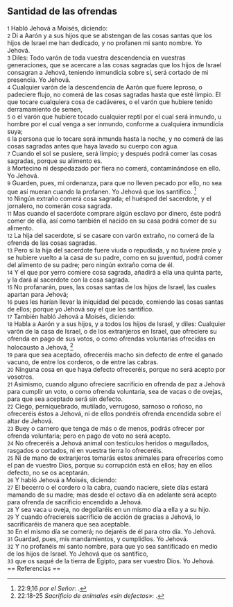 == Santidad de las ofrendas ==

{{anchor|1}} <small>1</small> Habló Jehová a Moisés, diciendo:<br>
{{anchor|2}} <small>2</small> Di a Aarón y a sus hijos que se abstengan de las cosas santas que los hijos de Israel me han dedicado, y no profanen mi santo nombre. Yo Jehová.<br>
{{anchor|3}} <small>3</small> Diles: Todo varón de toda vuestra descendencia en vuestras generaciones, que se acercare a las cosas sagradas que los hijos de Israel consagran a Jehová, teniendo inmundicia sobre sí, será cortado de mi presencia. Yo Jehová.<br>
{{anchor|4}} <small>4</small> Cualquier varón de la descendencia de Aarón que fuere leproso, o padeciere flujo, no comerá de las cosas sagradas hasta que esté limpio. El que tocare cualquiera cosa de cadáveres, o el varón que hubiere tenido derramamiento de semen,<br>
{{anchor|5}} <small>5</small> o el varón que hubiere tocado cualquier reptil por el cual será inmundo, u hombre por el cual venga a ser inmundo, conforme a cualquiera inmundicia suya;<br>
{{anchor|6}} <small>6</small> la persona que lo tocare será inmunda hasta la noche, y no comerá de las cosas sagradas antes que haya lavado su cuerpo con agua.<br>
{{anchor|7}} <small>7</small> Cuando el sol se pusiere, será limpio; y después podrá comer las cosas sagradas, porque su alimento es.<br>
{{anchor|8}} <small>8</small> Mortecino ni despedazado por fiera no comerá, contaminándose en ello. Yo Jehová.<br>
{{anchor|9}} <small>9</small> Guarden, pues, mi ordenanza, para que no lleven pecado por ello, no sea que así mueran cuando la profanen. Yo Jehová que los santifico. <ref>22:9,16 ''por el Señor'': {{lib|LU|90|5|3}}.</ref><br>
{{anchor|10}} <small>10</small> Ningún extraño comerá cosa sagrada; el huésped del sacerdote, y el jornalero, no comerán cosa sagrada.<br>
{{anchor|11}} <small>11</small> Mas cuando el sacerdote comprare algún esclavo por dinero, éste podrá comer de ella, así como también el nacido en su casa podrá comer de su alimento.<br>
{{anchor|12}} <small>12</small> La hija del sacerdote, si se casare con varón extraño, no comerá de la ofrenda de las cosas sagradas.<br>
{{anchor|13}} <small>13</small> Pero si la hija del sacerdote fuere viuda o repudiada, y no tuviere prole y se hubiere vuelto a la casa de su padre, como en su juventud, podrá comer del alimento de su padre; pero ningún extraño coma de él.<br>
{{anchor|14}} <small>14</small> Y el que por yerro comiere cosa sagrada, añadirá a ella una quinta parte, y la dará al sacerdote con la cosa sagrada.<br>
{{anchor|15}} <small>15</small> No profanarán, pues, las cosas santas de los hijos de Israel, las cuales apartan para Jehová;<br>
{{anchor|16}} <small>16</small> pues les harían llevar la iniquidad del pecado, comiendo las cosas santas de ellos; porque yo Jehová soy el que los santifico.<br>
{{anchor|17}} <small>17</small> También habló Jehová a Moisés, diciendo:<br>
{{anchor|18}} <small>18</small> Habla a Aarón y a sus hijos, y a todos los hijos de Israel, y diles: Cualquier varón de la casa de Israel, o de los extranjeros en Israel, que ofreciere su ofrenda en pago de sus votos, o como ofrendas voluntarias ofrecidas en holocausto a Jehová, <ref>22:18-25 ''Sacrificio de animales «sin defectos»'': {{lib|LU|173|1|1}}.</ref><br>
{{anchor|19}} <small>19</small> para que sea aceptado, ofreceréis macho sin defecto de entre el ganado vacuno, de entre los corderos, o de entre las cabras.<br>
{{anchor|20}} <small>20</small> Ninguna cosa en que haya defecto ofreceréis, porque no será acepto por vosotros.<br>
{{anchor|21}} <small>21</small> Asimismo, cuando alguno ofreciere sacrificio en ofrenda de paz a Jehová para cumplir un voto, o como ofrenda voluntaria, sea de vacas o de ovejas, para que sea aceptado será sin defecto.<br>
{{anchor|22}} <small>22</small> Ciego, perniquebrado, mutilado, verrugoso, sarnoso o roñoso, no ofreceréis éstos a Jehová, ni de ellos pondréis ofrenda encendida sobre el altar de Jehová.<br>
{{anchor|23}} <small>23</small> Buey o carnero que tenga de más o de menos, podrás ofrecer por ofrenda voluntaria; pero en pago de voto no será acepto.<br>
{{anchor|24}} <small>24</small> No ofreceréis a Jehová animal con testículos heridos o magullados, rasgados o cortados, ni en vuestra tierra lo ofreceréis.<br>
{{anchor|25}} <small>25</small> Ni de mano de extranjeros tomarás estos animales para ofrecerlos como el pan de vuestro Dios, porque su corrupción está en ellos; hay en ellos defecto, no se os aceptarán.<br>
{{anchor|26}} <small>26</small> Y habló Jehová a Moisés, diciendo:<br>
{{anchor|27}} <small>27</small> El becerro o el cordero o la cabra, cuando naciere, siete días estará mamando de su madre; mas desde el octavo día en adelante será acepto para ofrenda de sacrificio encendido a Jehová.<br>
{{anchor|28}} <small>28</small> Y sea vaca u oveja, no degollaréis en un mismo día a ella y a su hijo.<br>
{{anchor|29}} <small>29</small> Y cuando ofreciereis sacrificio de acción de gracias a Jehová, lo sacrificaréis de manera que sea aceptable.<br>
{{anchor|30}} <small>30</small> En el mismo día se comerá; no dejaréis de él para otro día. Yo Jehová.<br>
{{anchor|31}} <small>31</small> Guardad, pues, mis mandamientos, y cumplidlos. Yo Jehová.<br>
{{anchor|32}} <small>32</small> Y no profanéis mi santo nombre, para que yo sea santificado en medio de los hijos de Israel. Yo Jehová que os santifico,<br>
{{anchor|33}} <small>33</small> que os saqué de la tierra de Egipto, para ser vuestro Dios. Yo Jehová.<br>
== Referencias ==

<references />
